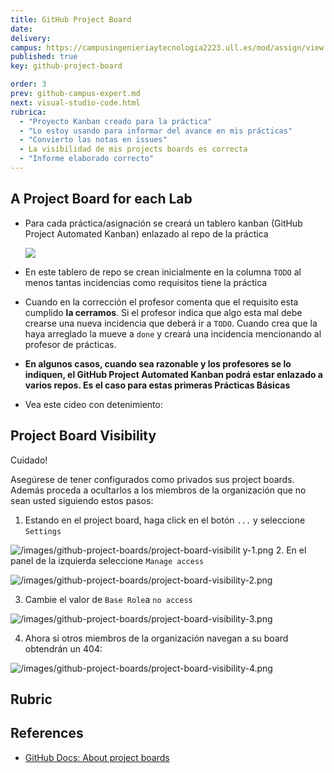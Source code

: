 ```yaml
---
title: GitHub Project Board
date:
delivery:
campus: https://campusingenieriaytecnologia2223.ull.es/mod/assign/view.php?id=20499
published: true
key: github-project-board

order: 3
prev: github-campus-expert.md
next: visual-studio-code.html
rubrica:
  - "Proyecto Kanban creado para la práctica"
  - "Lo estoy usando para informar del avance en mis prácticas"
  - "Convierto las notas en issues"
  - La visibilidad de mis projects boards es correcta
  - "Informe elaborado correcto"
---
```



## A Project Board for each Lab

* Para cada práctica/asignación se creará un tablero kanban (GitHub Project Automated Kanban) enlazado al repo de la práctica

  ![](/images/github-project-board-example.png)
* En este tablero de repo se crean inicialmente en la columna `TODO` al menos tantas incidencias como requisitos tiene la práctica
* Cuando en la corrección el profesor comenta que el requisito  esta cumplido **la cerramos**. Si el profesor indica que algo esta mal debe crearse una nueva incidencia que deberá ir a `TODO`.  Cuando crea que la haya arreglado la mueve a `done` y creará una incidencia mencionando al profesor de prácticas. 
* **En algunos casos, cuando sea razonable y los profesores se lo indiquen, el GitHub Project Automated Kanban podrá estar enlazado a varios repos. Es el caso para estas primeras Prácticas Básicas**

* Vea este cideo con detenimiento:

  <Youtube id="oPQgFxHcjAw?si=vVGz7KrgI7ZLRnZpW"></Youtube>

## Project Board Visibility

<Callout type="error" emoji="️🎓"> 

Cuidado!

Asegúrese de tener configurados como privados sus project boards. Además proceda a ocultarlos a los miembros de la organización que no sean usted siguiendo estos pasos:

1. Estando en el project board, haga click en el botón `...` y seleccione `Settings`
 
  ![/images/github-project-boards/project-board-visibilit
y-1.png](/images/github-project-boards/project-board-visibility-1.png)
2. En el panel de la izquierda seleccione `Manage access`
 
  ![/images/github-project-boards/project-board-visibility-2.png](/images/github-project-boards/project-board-visibility-2.png)

3. Cambie el valor de `Base Role`a `no access`
   
  ![/images/github-project-boards/project-board-visibility-3.png](/images/github-project-boards/project-board-visibility-3.png)

4. Ahora si otros miembros de la organización navegan  a su board obtendrán un 404:
   
  ![/images/github-project-boards/project-board-visibility-4.png](/images/github-project-boards/project-board-visibility-4.png)

</Callout>

## Rubric

<Rubric rubric={frontmatter().rubrica}/>

## References

* [GitHub Docs: About project boards](https://docs.github.com/en/github/managing-your-work-on-github/about-project-boards)


